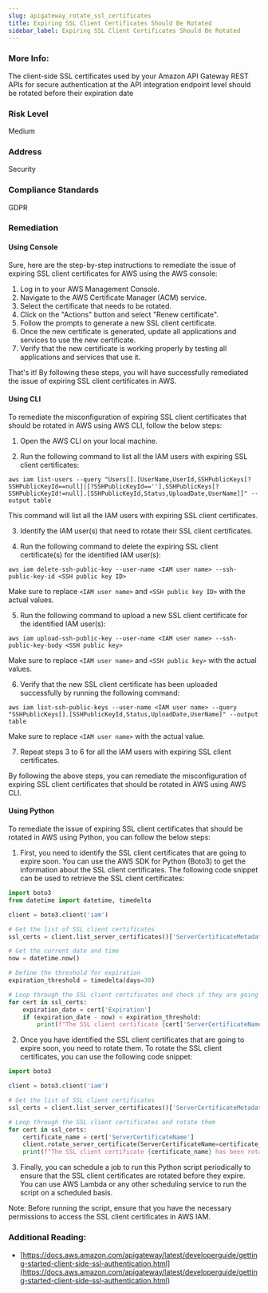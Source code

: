 ```yaml
---
slug: apigateway_rotate_ssl_certificates
title: Expiring SSL Client Certificates Should Be Rotated
sidebar_label: Expiring SSL Client Certificates Should Be Rotated
---
```


### More Info:

The client-side SSL certificates used by your Amazon API Gateway REST APIs for secure authentication at the API integration endpoint level should be rotated before their expiration date

### Risk Level

Medium

### Address

Security

### Compliance Standards

GDPR

### Remediation

#### Using Console

Sure, here are the step-by-step instructions to remediate the issue of expiring SSL client certificates for AWS using the AWS console:

1. Log in to your AWS Management Console.
2. Navigate to the AWS Certificate Manager (ACM) service.
3. Select the certificate that needs to be rotated.
4. Click on the "Actions" button and select "Renew certificate".
5. Follow the prompts to generate a new SSL client certificate.
6. Once the new certificate is generated, update all applications and services to use the new certificate.
7. Verify that the new certificate is working properly by testing all applications and services that use it.

That's it! By following these steps, you will have successfully remediated the issue of expiring SSL client certificates in AWS.

#### Using CLI

To remediate the misconfiguration of expiring SSL client certificates that should be rotated in AWS using AWS CLI, follow the below steps:

1. Open the AWS CLI on your local machine.

2. Run the following command to list all the IAM users with expiring SSL client certificates:

```
aws iam list-users --query "Users[].[UserName,UserId,SSHPublicKeys[?SSHPublicKeyId==null]|[?SSHPublicKeyId==''],SSHPublicKeys[?SSHPublicKeyId!=null].[SSHPublicKeyId,Status,UploadDate,UserName]]" --output table
```

This command will list all the IAM users with expiring SSL client certificates.

3. Identify the IAM user(s) that need to rotate their SSL client certificates.

4. Run the following command to delete the expiring SSL client certificate(s) for the identified IAM user(s):

```
aws iam delete-ssh-public-key --user-name <IAM user name> --ssh-public-key-id <SSH public key ID>
```

Make sure to replace `<IAM user name>` and `<SSH public key ID>` with the actual values.

5. Run the following command to upload a new SSL client certificate for the identified IAM user(s):

```
aws iam upload-ssh-public-key --user-name <IAM user name> --ssh-public-key-body <SSH public key>
```

Make sure to replace `<IAM user name>` and `<SSH public key>` with the actual values.

6. Verify that the new SSL client certificate has been uploaded successfully by running the following command:

```
aws iam list-ssh-public-keys --user-name <IAM user name> --query "SSHPublicKeys[].[SSHPublicKeyId,Status,UploadDate,UserName]" --output table
```

Make sure to replace `<IAM user name>` with the actual value.

7. Repeat steps 3 to 6 for all the IAM users with expiring SSL client certificates.

By following the above steps, you can remediate the misconfiguration of expiring SSL client certificates that should be rotated in AWS using AWS CLI.

#### Using Python

To remediate the issue of expiring SSL client certificates that should be rotated in AWS using Python, you can follow the below steps:

1. First, you need to identify the SSL client certificates that are going to expire soon. You can use the AWS SDK for Python (Boto3) to get the information about the SSL client certificates. The following code snippet can be used to retrieve the SSL client certificates:

```python
import boto3
from datetime import datetime, timedelta

client = boto3.client('iam')

# Get the list of SSL client certificates
ssl_certs = client.list_server_certificates()['ServerCertificateMetadataList']

# Get the current date and time
now = datetime.now()

# Define the threshold for expiration
expiration_threshold = timedelta(days=30)

# Loop through the SSL client certificates and check if they are going to expire soon
for cert in ssl_certs:
    expiration_date = cert['Expiration']
    if (expiration_date - now) < expiration_threshold:
        print(f"The SSL client certificate {cert['ServerCertificateName']} is going to expire soon.")
```

2. Once you have identified the SSL client certificates that are going to expire soon, you need to rotate them. To rotate the SSL client certificates, you can use the following code snippet:

```python
import boto3

client = boto3.client('iam')

# Get the list of SSL client certificates
ssl_certs = client.list_server_certificates()['ServerCertificateMetadataList']

# Loop through the SSL client certificates and rotate them
for cert in ssl_certs:
    certificate_name = cert['ServerCertificateName']
    client.rotate_server_certificate(ServerCertificateName=certificate_name)
    print(f"The SSL client certificate {certificate_name} has been rotated.")
```

3. Finally, you can schedule a job to run this Python script periodically to ensure that the SSL client certificates are rotated before they expire. You can use AWS Lambda or any other scheduling service to run the script on a scheduled basis.

Note: Before running the script, ensure that you have the necessary permissions to access the SSL client certificates in AWS IAM.

### Additional Reading:

- [https://docs.aws.amazon.com/apigateway/latest/developerguide/getting-started-client-side-ssl-authentication.html](https://docs.aws.amazon.com/apigateway/latest/developerguide/getting-started-client-side-ssl-authentication.html) 

